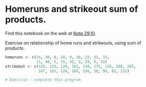 # Homeruns and strikeout sum of products.


Find this notebook on the web at
<a class="quarto-xref" href="https://resampling-stats.github.io/edition-3-r/correlation_causation.html#nte-homerun_sop_exercise">Note <span>29.10</span></a>.

Exercise on relationship of home runs and strikeouts, using sum of
products.

```r
homeruns <- c(14, 20, 0, 38, 9, 38, 22, 31, 33,
              11, 40, 5, 15, 32, 3, 29, 5, 32)
strikeout <- c(135, 153, 120, 161, 138, 175, 126, 200, 205,
               147, 165, 124, 169, 156, 36, 98, 82, 131)

# Exercise - complete this program.
```
